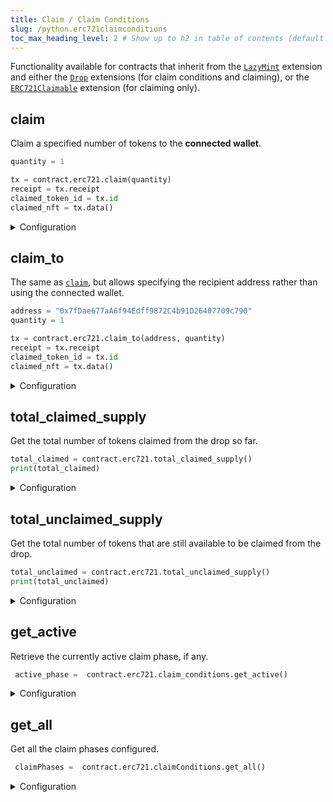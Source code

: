 ```yaml
---
title: Claim / Claim Conditions
slug: /python.erc721claimconditions
toc_max_heading_level: 2 # Show up to h2 in table of contents (default is up to h3)
---
```


Functionality available for contracts that inherit from the
[`LazyMint`](/solidity/extensions/lazymint) extension and either the
[`Drop`](/solidity/extensions/drop) extensions (for claim conditions and claiming), or the
[`ERC721Claimable`](/solidity/extensions/erc721claimable) extension (for claiming only).

## claim

Claim a specified number of tokens to the **connected wallet**.

```python
quantity = 1

tx = contract.erc721.claim(quantity)
receipt = tx.receipt
claimed_token_id = tx.id
claimed_nft = tx.data()
```

<details>
    <summary>Configuration</summary>
    <div>

#### quantity (required)

The number of tokens to claim.

Must be an `int`.

</div>
</details>

## claim_to

The same as [`claim`](#claim), but allows specifying the recipient
address rather than using the connected wallet.

```python
address = "0x7fDae677aA6f94Edff9872C4b91D26407709c790"
quantity = 1

tx = contract.erc721.claim_to(address, quantity)
receipt = tx.receipt
claimed_token_id = tx.id
claimed_nft = tx.data()
```

<details>
    <summary>Configuration</summary>
    <div>

#### recipient (required)

The wallet address to receive the claimed tokens.

Must be a `string`.

#### quantity (required)

The number of tokens to claim.

Must be an `int`.

</div>
</details>

## total_claimed_supply

Get the total number of tokens claimed from the drop so far.

```python
total_claimed = contract.erc721.total_claimed_supply()
print(total_claimed)
```

<details>
    <summary>Configuration</summary>
    <div>

### Return Value

Returns an `int` representing the total number of tokens claimed from the drop so far.

</div>
</details>

## total_unclaimed_supply

Get the total number of tokens that are still available to be claimed from the drop.

```python
total_unclaimed = contract.erc721.total_unclaimed_supply()
print(total_unclaimed)
```

<details>
    <summary>Configuration</summary>
    <div>

### Return Value

Returns an `int` representing the total number of tokens that are still available to be claimed from the drop.

</div>
</details>

## get_active

Retrieve the currently active claim phase, if any.

```python
 active_phase =  contract.erc721.claim_conditions.get_active()
```

<details>
    <summary>Configuration</summary>
    <div>

### Return Value

If there is no active claim phase, returns `undefined`.

If a claim condition is active, returns a `ClaimCondition` object containing the following properties:

```typescript
{
  maxClaimableSupply: string
  startTime: Date
  price: BigNumber
  currencyAddress: string
  maxClaimablePerWallet: string
  waitInSeconds: BigNumber
  merkleRootHash: string | number[]
  availableSupply: string
  currentMintSupply: string
  currencyMetadata: {
      symbol: string
      value: BigNumber
      name: string
      decimals: number
      displayValue: string
  }
  metadata?: {
      [x: string]: unknown
      name?: string | undefined
  } | undefined
  snapshot?: {
      price?: string | undefined
      currencyAddress?: string | undefined
      address: string
      maxClaimable: string
  }[] | null | undefined
}
```

</div>
</details>

## get_all

Get all the claim phases configured.

```python
 claimPhases =  contract.erc721.claimConditions.get_all()
```

<details>
    <summary>Configuration</summary>
    <div>

### Return Value

Returns a list of `ClaimCondition` objects.

```python
{
  maxClaimableSupply: string
  startTime: Date
  price: BigNumber
  currencyAddress: string
  maxClaimablePerWallet: string
  waitInSeconds: BigNumber
  merkleRootHash: string | number[]
  availableSupply: string
  currentMintSupply: string
  currencyMetadata: {
      symbol: string
      value: BigNumber
      name: string
      decimals: number
      displayValue: string
  }
  metadata?: {
      [x: string]: unknown
      name?: string | undefined
  } | undefined
  snapshot?: {
      price?: string | undefined
      currencyAddress?: string | undefined
      address: string
      maxClaimable: string
  }[] | null | undefined
}[]
```

</div>
</details>
